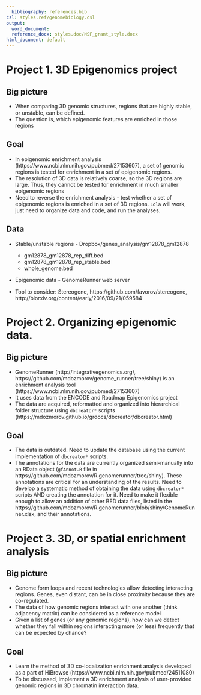 ```yaml
---
  bibliography: references.bib
csl: styles.ref/genomebiology.csl
output:
  word_document:
  reference_docx: styles.doc/NSF_grant_style.docx
html_document: default
---
```


# Project 1. 3D Epigenomics project

## Big picture

- When comparing 3D genomic structures, regions that are highly stable, or unstable, can be defined. 
- The question is, which epigenomic features are enriched in those regions

## Goal

- In epigenomic enrichment analysis (https://www.ncbi.nlm.nih.gov/pubmed/27153607), a set of genomic regions is tested for enrichment in a set of epigenomic regions. 
- The resolution of 3D data is relatively coarse, so the 3D regions are large. Thus, they cannot be tested for enrichment in much smaller epigenomic regions
- Need to reverse the enrichment analysis - test whether a set of epigenomic regions is enriched in a set of 3D regions. `Lola` will work, just need to organize data and code, and run the analyses.

## Data

- Stable/unstable regions - Dropbox/genes_analysis/gm12878_gm12878
    - gm12878_gm12878_rep_diff.bed
    - gm12878_gm12878_rep_stable.bed
    - whole_genome.bed

- Epigenomic data - GenomeRunner web server

- Tool to consider: Stereogene, https://github.com/favorov/stereogene, http://biorxiv.org/content/early/2016/09/21/059584



# Project 2. Organizing epigenomic data.

## Big picture

- GenomeRunner (http://integrativegenomics.org/, https://github.com/mdozmorov/genome_runner/tree/shiny) is an enrichment analysis tool (https://www.ncbi.nlm.nih.gov/pubmed/27153607)
- It uses data from the ENCODE and Roadmap Epigenomics project
- The data are acquired, reformatted and organized into hierarchical folder structure using `dbcreator*` scripts (https://mdozmorov.github.io/grdocs/dbcreator/dbcreator.html)

## Goal

- The data is outdated. Need to update the database using the current implementation of `dbcreator*` scripts.
- The annotations for the data are currently organized semi-manually into an RData object (`gfAnnot.R` file in https://github.com/mdozmorov/R.genomerunner/tree/shiny). These annotations are critical for an understanding of the results. Need to develop a systematic method of obtaining the data using `dbcreator*` scripts AND creating the annotation for it. Need to make it flexible enough to allow an addition of other BED data files, listed in the https://github.com/mdozmorov/R.genomerunner/blob/shiny/GenomeRunner.xlsx, and their annotations.



# Project 3. 3D, or spatial enrichment analysis

## Big picture

- Genome form loops and recent technologies allow detecting interacting regions. Genes, even distant, can be in close proximity because they are co-regulated. 
- The data of how genomic regions interact with one another (think adjacency matrix) can be considered as a reference model
- Given a list of genes (or any genomic regions), how can we detect whether they fall within regions interacting more (or less) frequently that can be expected by chance?

## Goal

- Learn the method of 3D co-localization enrichment analysis developed as a part of HiBrowse (https://www.ncbi.nlm.nih.gov/pubmed/24511080)
- To be discussed, implement a 3D enrichment analysis of user-provided genomic regions in 3D chromatin interaction data.